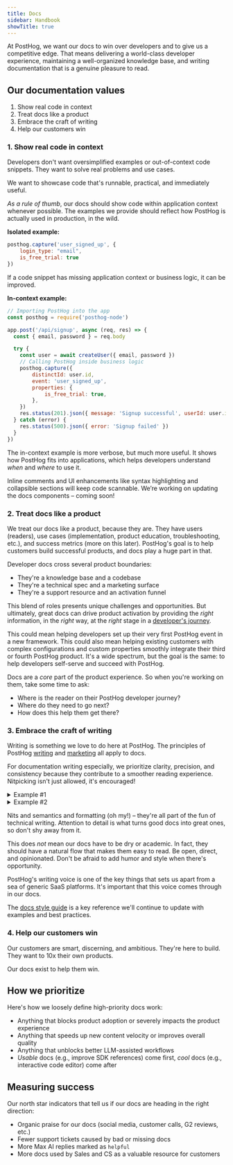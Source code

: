 ```yaml
---
title: Docs
sidebar: Handbook
showTitle: true
---
```


At PostHog, we want our docs to win over developers and to give us a competitive edge. That means delivering a world-class developer experience, maintaining a well-organized knowledge base, and writing documentation that is a genuine pleasure to read.

## Our documentation values 

1. Show real code in context
2. Treat docs like a product
3. Embrace the craft of writing
4. Help our customers win

### 1. Show real code in context

Developers don't want oversimplified examples or out-of-context code snippets. They want to solve real problems and use cases.

We want to showcase code that's runnable, practical, and immediately useful.

*As a rule of thumb*, our docs should show code within application context whenever possible. The examples we provide should reflect how PostHog is actually used in production, in the wild. 

**Isolated example:**
```js
posthog.capture('user_signed_up', {
    login_type: "email",
    is_free_trial: true
})
```

If a code snippet has missing application context or business logic, it can be improved.

**In-context example:**
```js
// Importing PostHog into the app
const posthog = require('posthog-node')

app.post('/api/signup', async (req, res) => {
  const { email, password } = req.body

  try {
    const user = await createUser({ email, password })
    // Calling PostHog inside business logic
    posthog.capture({ 
        distinctId: user.id, 
        event: 'user_signed_up',
        properties: {
            is_free_trial: true,
        },
    })
    res.status(201).json({ message: 'Signup successful', userId: user.id })
  } catch (error) {
    res.status(500).json({ error: 'Signup failed' })
  }
})
```

The in-context example is more verbose, but much more useful. It shows how PostHog fits into applications, which helps developers understand *when* and *where* to use it. 

<CalloutBox icon="IconInfo" title="Scannable code" type="fyi">

Inline comments and UI enhancements like syntax highlighting and collapsible sections will keep code scannable. We’re working on updating the docs components – coming soon!

</CalloutBox>


### 2. Treat docs like a product

We treat our docs like a product, because they are. They have users (readers), use cases (implementation, product education, troubleshooting, etc.), and success metrics (more on this later). PostHog's goal is to help customers build successful products, and docs play a huge part in that.

Developer docs cross several product boundaries:
- They're a knowledge base and a codebase
- They're a technical spec and a marketing surface
- They're a support resource and an activation funnel

This blend of roles presents unique challenges and opportunities. But ultimately, great docs can drive product activation by providing the *right* information, in the *right* way, at the *right* stage in a [developer's journey](https://res.cloudinary.com/dmukukwp6/image/upload/dev_journey_9ed427d2c5.webp). 

This could mean helping developers set up their very first PostHog event in a new framework. This could also mean helping existing customers with complex configurations and custom properties smoothly integrate their third or fourth PostHog product. It's a wide spectrum, but the goal is the same: to help developers self-serve and succeed with PostHog.

Docs are a *core* part of the product experience. So when you're working on them, take some time to ask:
- Where is the reader on their PostHog developer journey? 
- Where do they need to go next? 
- How does this help them get there?

### 3. Embrace the craft of writing

Writing is something we love to do here at PostHog. The principles of PostHog [writing](/handbook/content/writing-for-posthog) and [marketing](/handbook/growth/marketing#marketing-values) all apply to docs. 

For documentation writing especially, we prioritize clarity, precision, and consistency because they contribute to a smoother reading experience. Nitpicking isn't just allowed, it's encouraged! 

<details>
<summary>Example #1</summary>

~~Just~~ Click the button to create a new insight.
</details>

<details>
<summary>Example #2</summary>

Under ~~**User** in your **Settings**~~ **Settings** > **User**, click the button.
</details>

Nits and semantics and formatting (oh my!) – they're all part of the fun of technical writing. Attention to detail is what turns good docs into great ones, so don't shy away from it.

This does *not* mean our docs have to be dry or academic. In fact, they should have a natural flow that makes them easy to read. Be open, direct, and opinionated. Don't be afraid to add humor and style when there's opportunity.

PostHog's writing voice is one of the key things that sets us apart from a sea of generic SaaS platforms. It's important that this voice comes through in our docs.

The [docs style guide](/handbook/content/docs-style-guide) is a key reference we'll continue to update with examples and best practices.

### 4. Help our customers win 

Our customers are smart, discerning, and ambitious. They're here to build. They want to 10x their own products. 

Our docs exist to help them win.

## How we prioritize

Here's how we loosely define high-priority docs work:
- Anything that blocks product adoption or severely impacts the product experience  
- Anything that speeds up new content velocity or improves overall quality
- Anything that unblocks better LLM-assisted workflows
- *Usable* docs (e.g., improve SDK references) come first, *cool* docs (e.g., interactive code editor) come after

## Measuring success

Our north star indicators that tell us if our docs are heading in the right direction:

- Organic praise for our docs (social media, customer calls, G2 reviews, etc.)
- Fewer support tickets caused by bad or missing docs
- More Max AI replies marked as `helpful`
- More docs used by Sales and CS as a valuable resource for customers
